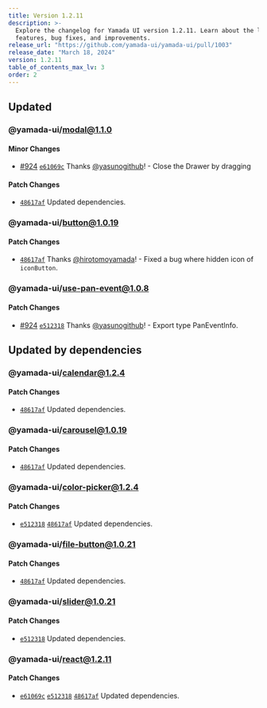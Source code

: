 ```yaml
---
title: Version 1.2.11
description: >-
  Explore the changelog for Yamada UI version 1.2.11. Learn about the latest
  features, bug fixes, and improvements.
release_url: "https://github.com/yamada-ui/yamada-ui/pull/1003"
release_date: "March 18, 2024"
version: 1.2.11
table_of_contents_max_lv: 3
order: 2
---
```


## Updated

### @yamada-ui/modal@1.1.0

#### Minor Changes

- [#924](https://github.com/yamada-ui/yamada-ui/pull/924) [`e61069c`](https://github.com/yamada-ui/yamada-ui/commit/e61069c5a8b77f7c6bdd50e5b3a5d63cf3ee223d) Thanks [@yasunogithub](https://github.com/yasunogithub)! - Close the Drawer by dragging

#### Patch Changes

- [`48617af`](https://github.com/yamada-ui/yamada-ui/commit/48617af4b88f40403e8c7bfd7ca495fb8a7523f8) Updated dependencies.

### @yamada-ui/button@1.0.19

#### Patch Changes

- [`48617af`](https://github.com/yamada-ui/yamada-ui/commit/48617af4b88f40403e8c7bfd7ca495fb8a7523f8) Thanks [@hirotomoyamada](https://github.com/hirotomoyamada)! - Fixed a bug where hidden icon of `iconButton`.

### @yamada-ui/use-pan-event@1.0.8

#### Patch Changes

- [#924](https://github.com/yamada-ui/yamada-ui/pull/924) [`e512318`](https://github.com/yamada-ui/yamada-ui/commit/e512318cd10410893eeb2cdd261a6c61552f3b32) Thanks [@yasunogithub](https://github.com/yasunogithub)! - Export type PanEventInfo.

## Updated by dependencies

### @yamada-ui/calendar@1.2.4

#### Patch Changes

- [`48617af`](https://github.com/yamada-ui/yamada-ui/commit/48617af4b88f40403e8c7bfd7ca495fb8a7523f8) Updated dependencies.

### @yamada-ui/carousel@1.0.19

#### Patch Changes

- [`48617af`](https://github.com/yamada-ui/yamada-ui/commit/48617af4b88f40403e8c7bfd7ca495fb8a7523f8) Updated dependencies.

### @yamada-ui/color-picker@1.2.4

#### Patch Changes

- [`e512318`](https://github.com/yamada-ui/yamada-ui/commit/e512318cd10410893eeb2cdd261a6c61552f3b32) [`48617af`](https://github.com/yamada-ui/yamada-ui/commit/48617af4b88f40403e8c7bfd7ca495fb8a7523f8) Updated dependencies.

### @yamada-ui/file-button@1.0.21

#### Patch Changes

- [`48617af`](https://github.com/yamada-ui/yamada-ui/commit/48617af4b88f40403e8c7bfd7ca495fb8a7523f8) Updated dependencies.

### @yamada-ui/slider@1.0.21

#### Patch Changes

- [`e512318`](https://github.com/yamada-ui/yamada-ui/commit/e512318cd10410893eeb2cdd261a6c61552f3b32) Updated dependencies.

### @yamada-ui/react@1.2.11

#### Patch Changes

- [`e61069c`](https://github.com/yamada-ui/yamada-ui/commit/e61069c5a8b77f7c6bdd50e5b3a5d63cf3ee223d) [`e512318`](https://github.com/yamada-ui/yamada-ui/commit/e512318cd10410893eeb2cdd261a6c61552f3b32) [`48617af`](https://github.com/yamada-ui/yamada-ui/commit/48617af4b88f40403e8c7bfd7ca495fb8a7523f8) Updated dependencies.
